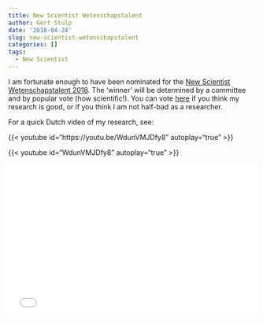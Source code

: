 ```yaml
---
title: New Scientist Wetenschapstalent
author: Gert Stulp
date: '2018-04-24'
slug: new-scientist-wetenschapstalent
categories: []
tags:
  - New Scientist
---
```


I am fortunate enough to have been nominated for the [New Scientist Wetenschapstalent 2018](https://www.rug.nl/news/2018/04/socioloog-gert-stulp-genomineerd-voor-new-scientist-wetenschapstalent-2018). The 'winner' will be determined by a committee and by popular vote (how scientific!). You can vote [here](newscientist.nl/talent) if you think my research is good, or if you think I am not half-bad as a researcher.

For a quick Dutch video of my research, see:

{{< youtube id="https://youtu.be/WdunVMJDfy8" autoplay="true" >}}

{{< youtube id="WdunVMJDfy8" autoplay="true" >}}

<div style="position: relative; padding-bottom: 56.25%; padding-top: 30px; height: 0; overflow: hidden;">
  <iframe src="//youtu.be/WdunVMJDfy8"
  style="position: absolute; top: 0; left: 0; width: 100%; height: 100%;" allowfullscreen frameborder="0" title="YouTube Video"></iframe>
</div>
